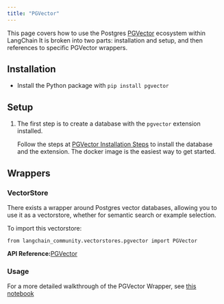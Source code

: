 ```yaml
---
title: "PGVector"
---
```


This page covers how to use the Postgres [PGVector](https://github.com/pgvector/pgvector) ecosystem within LangChain It is broken into two parts: installation and setup, and then references to specific PGVector wrappers.

## Installation

* Install the Python package with `pip install pgvector`

## Setup

1. The first step is to create a database with the `pgvector` extension installed.

   Follow the steps at [PGVector Installation Steps](https://github.com/pgvector/pgvector#installation) to install the database and the extension. The docker image is the easiest way to get started.

## Wrappers

### VectorStore

There exists a wrapper around Postgres vector databases, allowing you to use it as a vectorstore, whether for semantic search or example selection.

To import this vectorstore:

```
from langchain_community.vectorstores.pgvector import PGVector
```

**API Reference:**[PGVector](https://python.langchain.com/api_reference/community/vectorstores/langchain_community.vectorstores.pgvector.PGVector.html)

### Usage

For a more detailed walkthrough of the PGVector Wrapper, see [this notebook](/src/oss/integrations/vectorstores/pgvector)
